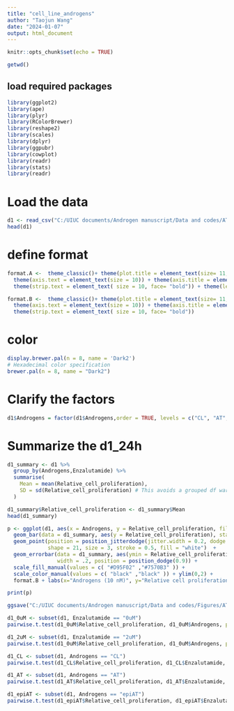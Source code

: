 ---
title: "cell_line_androgens"
author: "Taojun Wang"
date: "2024-01-07"
output: html_document
---

```{r setup, include=FALSE}
knitr::opts_chunk$set(echo = TRUE)
```

```{r}
getwd()
```
## load required packages
```{r warning=FALSE}
library(ggplot2)
library(ape)
library(plyr)
library(RColorBrewer)
library(reshape2)
library(scales)
library(dplyr)
library(ggpubr) 
library(cowplot) 
library(readr)
library(stats)
library(readr)
```

# Load the data
```{r}
d1 <- read_csv("C:/UIUC documents/Androgen manuscript/Data and codes/AT metabolism_VPI 12708_LNCaP_enzalutamide.csv") #read the data
head(d1)
```

# define format
```{r}
format.A <-  theme_classic()+ theme(plot.title = element_text(size= 11, hjust=0.5, face="bold"))+ 
  theme(axis.text = element_text(size = 10)) + theme(axis.title = element_text(size = 10, face="bold")) + 
  theme(strip.text = element_text( size = 10, face= "bold")) + theme(legend.position = "none")

format.B <-  theme_classic()+ theme(plot.title = element_text(size= 11, hjust=0.5, face="bold"))+ 
  theme(axis.text = element_text(size = 10)) + theme(axis.title = element_text(size = 10, face="bold")) + 
  theme(strip.text = element_text( size = 10, face= "bold")) 
```

# color
```{r}
display.brewer.pal(n = 8, name = 'Dark2')
# Hexadecimal color specification 
brewer.pal(n = 8, name = "Dark2")
```
# Clarify the factors
```{r}
d1$Androgens = factor(d1$Androgens,order = TRUE, levels = c("CL", "AT", "epiAT"))
```

# Summarize the d1_24h
```{r}
d1_summary <- d1 %>%
  group_by(Androgens,Enzalutamide) %>%
  summarise(
    Mean = mean(Relative_cell_proliferation),
    SD = sd(Relative_cell_proliferation) # This avoids a grouped df warning in ggplot
  )

d1_summary$Relative_cell_proliferation <- d1_summary$Mean
head(d1_summary)

```

```{r}

p <- ggplot(d1, aes(x = Androgens, y = Relative_cell_proliferation, fill = Enzalutamide)) +
  geom_bar(data = d1_summary, aes(y = Relative_cell_proliferation), stat = "identity", position = position_dodge(),color="black") +
  geom_point(position = position_jitterdodge(jitter.width = 0.2, dodge.width = 0.9), aes(color = Enzalutamide), 
             shape = 21, size = 3, stroke = 0.5, fill = "white")  + 
  geom_errorbar(data = d1_summary, aes(ymin = Relative_cell_proliferation - SD, ymax = Relative_cell_proliferation + SD), 
                width = .2, position = position_dodge(0.9)) + 
  scale_fill_manual(values = c( "#D95F02" ,"#7570B3" )) + 
  scale_color_manual(values = c( "black" ,"black" )) + ylim(0,2) + 
  format.B + labs(x="Androgens (10 nM)", y="Relative cell proliferation")

print(p)

ggsave("C:/UIUC documents/Androgen manuscript/Data and codes/Figures/AT metabolism_VPI 12708_LNCaP_enzalutamide.pdf", height = 3.5, width = 4.5)

```


```{r}

d1_0uM <- subset(d1, Enzalutamide == "0uM")
pairwise.t.test(d1_0uM$Relative_cell_proliferation, d1_0uM$Androgens, p.adjust.method = "BH")

d1_2uM <- subset(d1, Enzalutamide == "2uM")
pairwise.t.test(d1_0uM$Relative_cell_proliferation, d1_0uM$Androgens, p.adjust.method = "BH")

```

```{r}

d1_CL <- subset(d1, Androgens == "CL")
pairwise.t.test(d1_CL$Relative_cell_proliferation, d1_CL$Enzalutamide, p.adjust.method = "BH")

d1_AT <- subset(d1, Androgens == "AT")
pairwise.t.test(d1_AT$Relative_cell_proliferation, d1_AT$Enzalutamide, p.adjust.method = "BH")

d1_epiAT <- subset(d1, Androgens == "epiAT")
pairwise.t.test(d1_epiAT$Relative_cell_proliferation, d1_epiAT$Enzalutamide, p.adjust.method = "BH")

```

```{r}

```




